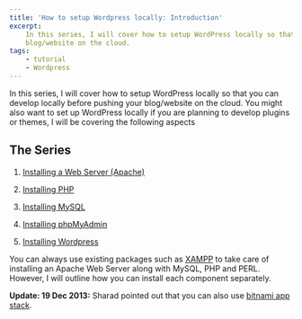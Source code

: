 ```yaml
---
title: 'How to setup Wordpress locally: Introduction'
excerpt:
    In this series, I will cover how to setup WordPress locally so that you can develop locally before pushing your
    blog/website on the cloud.
tags:
    - tutorial
    - Wordpress
---
```


In this series, I will cover how to setup WordPress locally so that you can develop locally before pushing your
blog/website on the cloud. You might also want to set up WordPress locally if you are planning to develop plugins or
themes, I will be covering the following aspects

## The Series

1. [Installing a Web Server (Apache)](../installing-apache)

1. [Installing PHP](../installing-php)

1. [Installing MySQL](../installing-mysql)

1. [Installing phpMyAdmin](../installing-phpmyadmin)

1. [Installing Wordpress](../installing-wordpress)

You can always use existing packages such as [XAMPP](https://www.apachefriends.org/en/xampp.html) to take care of
installing an Apache Web Server along with MySQL, PHP and PERL. However, I will outline how you can install each
component separately.

**Update: 19 Dec 2013:** Sharad pointed out that you can also use [bitnami app stack](http://bitnami.com/).
